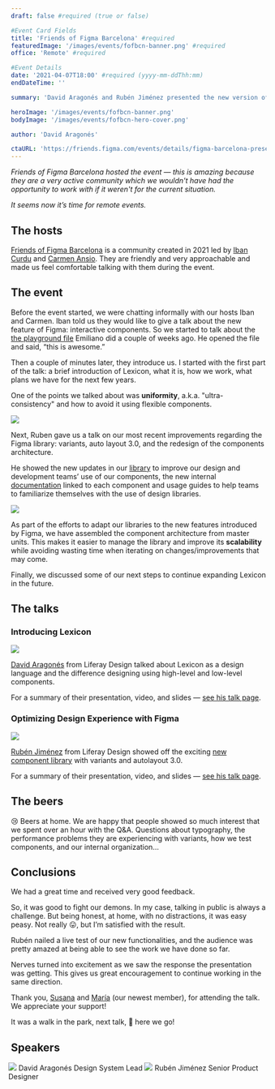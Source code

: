 ```yaml
---
draft: false #required (true or false)

#Event Card Fields
title: 'Friends of Figma Barcelona' #required
featuredImage: '/images/events/fofbcn-banner.png' #required
office: 'Remote' #required

#Event Details
date: '2021-04-07T18:00' #required (yyyy-mm-ddThh:mm)
endDateTime: ''

summary: 'David Aragonés and Rubén Jiménez presented the new version of the Lexicon component library for the Figma Design Community.'

heroImage: '/images/events/fofbcn-banner.png'
bodyImage: '/images/events/fofbcn-hero-cover.png'

author: 'David Aragonés'

ctaURL: 'https://friends.figma.com/events/details/figma-barcelona-presents-lexicon-presenta-la-evolucion-de-su-sistema-de-diseno-para-la-creacion-de-aplicaciones-en-liferay/'
---
```



_Friends of Figma Barcelona hosted the event — this is amazing because they are a very active community which we wouldn't have had the opportunity to work with if it weren't for the current situation._ 

_It seems now it’s time for remote events._

## The hosts

[Friends of Figma Barcelona](https://friends.figma.com/barcelona/) is a community created in 2021 led by [Iban Curdu](https://twitter.com/ibancurdu) and [Carmen Ansio](https://twitter.com/carmenansio). They are friendly and very approachable and made us feel comfortable talking with them during the event. 

## The event

Before the event started, we were chatting informally with our hosts Iban and Carmen. Iban told us they would like to give a talk about the new feature of Figma: interactive components. So we started to talk about the [the playground file](https://www.figma.com/community/file/949638648436079728) Emiliano did a couple of weeks ago. He opened the file and said, “this is awesome.”

Then a couple of minutes later, they introduce us. I started with the first part of the talk: a brief introduction of Lexicon, what it is, how we work, what plans we have for the next few years. 

One of the points we talked about was **uniformity**, a.k.a. "ultra-consistency" and how to avoid it using flexible components. 

<Image
	src="/images/events/fofbcn-low-level-component-slide.png"
	rounded
	dropShadow
	margin="2rem 0"
	caption="The low level component designed for Product Card"
/>

Next, Ruben gave us a talk on our most recent improvements regarding the Figma library: variants, auto layout 3.0, and the redesign of the components architecture.

He showed the new updates in our [library](https://www.figma.com/community/file/961581638760900307) to improve our design and development teams’ use of our components, the new internal [documentation](https://liferay.design/lexicon) linked to each component and usage guides to help teams to familiarize themselves with the use of design libraries.

<Image
	src="/images/events/fofbcn-documentation-slide.png"
	rounded
	dropShadow
	margin="2rem 0"
	caption="The new library includes descriptions and use guides"
/>

As part of the efforts to adapt our libraries to the new features introduced by Figma, we have assembled the component architecture from master units. This makes it easier to manage the library and improve its **scalability** while avoiding wasting time when iterating on changes/improvements that may come. 

Finally, we discussed some of our next steps to continue expanding Lexicon in the future. 

## The talks

### Introducing Lexicon

<Image
	src="/images/articles/2021-fof-bcn/fofbcn-david-cover-slide.png"
	rounded
	dropShadow
	margin="2rem 0"
/>

[David Aragonés](/team/aragones-david) from Liferay Design talked about Lexicon as a design language and the difference designing using high-level and low-level components.

For a summary of their presentation, video, and slides — [see his talk page](/articles/talks/introduccion-a-lexicon/).

### Optimizing Design Experience with Figma

<Image
	src="/images/articles/2021-fof-bcn/fofbcn-ruben-cover-slide.png"
	rounded
	dropShadow
	margin="2rem 0"
/>

[Rubén Jiménez](/team/jimenez-ruben) from Liferay Design showed off the exciting [new component library](https://www.figma.com/community/file/961581638760900307) with variants and autolayout 3.0. 

For a summary of their presentation, video, and slides — [see his talk page](/articles/talks/mejorando-la-experiencia-de-diseño-en-liferay-con-figma/).

## The beers

😢 Beers at home. We are happy that people showed so much interest that we spent over an hour with the Q&A. Questions about typography, the performance problems they are experiencing with variants, how we test components, and our internal organization...

## Conclusions

We had a great time and received very good feedback.

So, it was good to fight our demons. In my case, talking in public is always a challenge. But being honest, at home, with no distractions, it was easy peasy. Not really 😛, but I’m satisfied with the result.

Rubén nailed a live test of our new functionalities, and the audience was pretty amazed at being able to see the work we have done so far.

Nerves turned into excitement as we saw the response the presentation was getting. This gives us great encouragement to continue working in the same direction.

Thank you, [Susana](/team/vazquez-susana) and [María](/team/arce-maria) (our newest member), for attending the talk. We appreciate your support!

It was a walk in the park, next talk, 🤩 here we go!

## Speakers

<div style="width:102%;margin-left:-1%;">
	<Grid
		sx={{
			gridTemplateColumns: '3rem 1fr 3rem 1fr',
			autoRows: 'auto',
			gridGap: '1rem',
		}}
	>
		<Box>
			<Image src="images/headshots/aragones-david.jpg" circle margin=".5rem 0" />
		</Box>
		<Box>
			<Link to="/team/aragones-david">
				<Heading level={3}>David Aragonés</Heading>
			</Link>
			<Text>Design System Lead</Text>
		</Box>
		<Box>
			<Image src="images/headshots/jimenez-ruben.jpg" circle margin=".5rem 0" />
		</Box>
		<Box>
			<Link to="/team/jimenez-ruben">
				<Heading level={3}>Rubén Jiménez</Heading>
			</Link>
			<Text>Senior Product Designer</Text>
		</Box>
	</Grid>
</div>